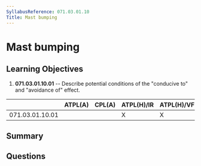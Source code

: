 ```yaml
---
SyllabusReference: 071.03.01.10
Title: Mast bumping
---
```


# Mast bumping

## Learning Objectives

1. **071.03.01.10.01** -- Describe potential conditions of the "conducive to" and
   "avoidance of" effect.

|                 | ATPL(A) | CPL(A) | ATPL(H)/IR | ATPL(H)/VFR | CPL(H) | IR  | CBIR(A) |
| --------------- | ------- | ------ | ---------- | ----------- | ------ | --- | ------- |
| 071.03.01.10.01 |         |        | X          | X           | X      |     |         |

## Summary

## Questions
